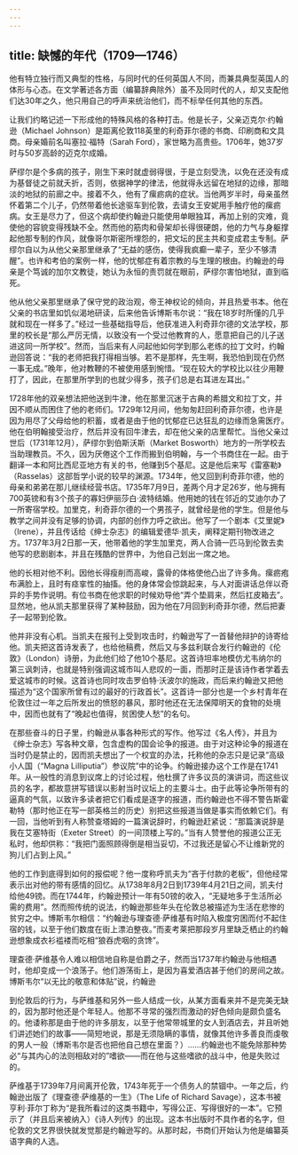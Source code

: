 ```yaml
---
---
---
```

title: 缺憾的年代（1709—1746）
---




他有特立独行而又典型的性格，与同时代的任何英国人不同，而兼具典型英国人的体形与心态。在文学著述各方面（编纂辞典除外）虽不及同时代的人，却又支配他们达30年之久，他只用自己的呼声来统治他们，而不标举任何其他的东西。

让我们约略记述一下形成他的特殊风格的各种打击。他是长子，父亲迈克尔·约翰逊（Michael Johnson）是距离伦敦118英里的利奇菲尔德的书商、印刷商和文具商。母亲婚前名叫塞拉·福特（Sarah Ford），家世略为高贵些。1706年，她37岁时与50岁高龄的迈克尔成婚。

萨缪尔是个多病的孩子，刚生下来时就虚弱得很，于是立刻受洗，以免在还没有成为基督徒之前就夭折，否则，依据神学的律法，他就得永远留在地狱的边缘，那暗淡的地狱的前廊之中。接着不久，他有了瘰疬病的症状。当他两岁半时，母亲虽然怀着第二个儿子，仍然带着他长途驱车到伦敦，去请女王安妮用手触疗他的瘰疬病。女王是尽力了，但这个病却使约翰逊只能使用单眼独耳，再加上别的灾难，竟使他的容貌变得残缺不全。然而他的筋肉和骨架却长得很硬朗，他的力气与身躯撑起他那专制的作风，就像哥尔斯密所埋怨的，把文坛的民主共和变成君主专制。萨缪尔自以为从他父亲那里继承了“无益的感伤，使得我疯癫一辈子，至少不够清醒”。也许和考伯的案例一样，他的忧郁症有着宗教的与生理的根由。约翰逊的母亲是个笃诚的加尔文教徒，她认为永恒的责罚就在眼前，萨缪尔害怕地狱，直到临死。

他从他父亲那里继承了保守党的政治观，帝王神权论的倾向，并且热爱书本。他在父亲的书店里如饥似渴地研读，后来他告诉博斯韦尔说：“我在18岁时所懂的几乎就和现在一样多了。”经过一些基础指导后，他获准进入利奇菲尔德的文法学校，那里的校长是“那么严厉无情，以致没有一个受过他教育的人，愿意把自己的儿子送进这同一所学校”。然而，当后来有人问起他如何学到那么老练的拉丁文时，约翰逊回答说：“我的老师把我打得相当够。若不是那样，先生啊，我恐怕到现在仍然一事无成。”晚年，他对教鞭的不被使用感到惋惜。“现在较大的学校比以往少用鞭打了，因此，在那里所学到的也就少得多，孩子们总是右耳进左耳出。”

1728年他的双亲想法把他送到牛津，他在那里沉迷于古典的希腊文和拉丁文，并因不顺从而困住了他的老师们。1729年12月间，他匆匆赶回利奇菲尔德，也许是因为用尽了父母给他的积蓄，或者是由于他的忧郁症已达狂乱的边缘而急需医疗。他在伯明翰接受治疗，然后并没有回牛津去，却在他父亲的店里帮忙。当他父亲过世后（1731年12月），萨缪尔到伯斯沃斯（Market Bosworth）地方的一所学校去当助理教员。不久，因为厌倦这个工作而搬到伯明翰，与一个书商住在一起。由于翻译一本和阿比西尼亚地方有关的书，他赚到5个基尼。这是他后来写《雷塞勒》（Rasselas）这部哲学小说的较早的渊源。1734年，他又回到利奇菲尔德，他的母亲和弟弟在那儿继续经营书店。1735年7月9日，差两个月才足26岁，他与拥有700英镑和有3个孩子的寡妇伊丽莎白·波特结婚。他用她的钱在邻近的艾迪尔办了一所寄宿学校。加里克，利奇菲尔德的一个男孩子，就曾经是他的学生。但是他与教学之间并没有足够的协调，内部的创作力呼之欲出。他写了一个剧本《艾里妮》（Irene），并且传话给《绅士杂志》的编辑爱德华·凯夫，阐释定期刊物改进之方。1737年3月2日那一天，他带着他的学生加里克，两人合骑一匹马到伦敦去卖他写的悲剧剧本，并且在残酷的世界中，为他自己划出一席之地。

他的长相对他不利。因他长得瘦削而高峻，露骨的体格使他凸出了许多角。瘰疬疱布满脸上，且时有痉挛性的抽搐。他的身体常会惊跳起来，与人对面讲话总伴以奇异的手势作说明。有位书商在他求职的时候劝导他“弄个垫肩来，然后扛皮箱去”。显然地，他从凯夫那里获得了某种鼓励，因为他在7月回到利奇菲尔德，然后把妻子一起带到伦敦。

他并非没有心机。当凯夫在报刊上受到攻击时，约翰逊写了一首替他辩护的诗寄给他。凯夫把这首诗发表了，也给他稿费，然后又与多兹利联合发行约翰逊的《伦敦》（London）诗册，为此他们给了他10个基尼。这首诗坦率地模仿尤韦纳尔的第三讽刺诗，也就是特别强调这城市叫人悲叹的一面，而那时正是该诗作者学着去爱这城市的时候。这首诗也同时攻击罗伯特·沃波尔的施政，而后来约翰逊又把他描述为“这个国家所曾有过的最好的行政首长”。这首诗一部分也是一个乡村青年在伦敦住过一年之后所发出的愤怒的暴风，那时他还在无法保障明天的食物的处境中，因而也就有了“晚起也值得，贫困使人愁”的名句。

在那些奋斗的日子里，约翰逊从事各种形式的写作。他写过《名人传》，并且为《绅士杂志》写各种文章，包含虚构的国会论争的报道。由于对这种论争的报道在当时仍是禁止的，因而凯夫想出了一个权宜的办法，托称他的杂志只是记录“高级小人国（“Magna Lilliputia”）参议院”中的论争。约翰逊接办这个工作是在1741年。从一般性的消息到议席上的讨论过程，他杜撰了许多议员的演讲词，而这些议员的名字，都故意拼写错误以影射当时议坛上的主要斗士。由于此等论争所带有的逼真的气氛，以致许多读者把它们看成是逐字的报道，而约翰逊也不得不警告斯霍勒特（那时他正在写一部英格兰的历史）别把这些报道当做是事实而依赖它们。有一回，当他听到有人称赞查塔姆的一篇演说辞时，约翰逊赶紧说：“那篇演说辞是我在艾塞特街（Exeter Street）的一间顶楼上写的。”当有人赞誉他的报道公正无私时，他却供称：“我把门面照顾得倒是相当妥切，不过我还是留心不让维新党的狗儿们占到上风。”

他的工作到底得到如何的报偿呢？他一度称呼凯夫为“吝于付款的老板”，但他经常表示出对他的带有感情的回忆。从1738年8月2日到1739年4月21日之间，凯夫付给他49镑。而在1744年，约翰逊预计一年有50镑的收入，“无疑地多于生活所必需的费用”。然而照传统的说法，约翰逊那些年头在伦敦总被描述为生活在悲惨的贫穷之中。博斯韦尔相信：“约翰逊与理查德·萨维基有时陷入极度穷困而付不起住宿的钱，以至于他们数度在街上漂泊整夜。”而麦考莱把那段岁月里缺乏栖止的约翰逊想象成衣衫褴褛而吃相“狼吞虎咽的贪馋”。

理查德·萨维基令人难以相信地自称是伯爵之子，然而当1737年约翰逊与他相遇时，他却变成一个浪荡子。他们游荡街上，是因为喜爱酒店甚于他们的房间之故。博斯韦尔“以无比的敬意和体贴”说，约翰逊

到伦敦后的行为，与萨维基和另外一些人结成一伙，从某方面看来并不是完美无缺的，因为那时他还是个年轻人。他那不寻常的强烈而激动的好色倾向是颇负盛名的。他诿称那是由于他的许多朋友，以至于他常带城里的女人到酒店去，并且听她们讲述她们的故事——简短地说，那是无须隐瞒的事情，就像其他许多善良而虔敬的男人一般（博斯韦尔是否也把他自己想在里面？）……约翰逊也不能免除那种势必“与其内心的法则相敌对的”嗜欲——而在他与这些嗜欲的战斗中，他是失败过的。



萨维基于1739年7月间离开伦敦，1743年死于一个债务人的禁锢中。一年之后，约翰逊出版了《理查德·萨维基的一生》（The Life of Richard Savage），这本书被亨利·菲尔丁称为“是我所看过的这类书籍中，写得公正、写得很好的一本”。它预示了（并且后来被纳入）《诗人列传》的出现。这本书出版时不具作者的名字，但伦敦的文艺界很快就发觉那是约翰逊写的。从那时起，书商们开始认为他是编纂英语字典的人选。